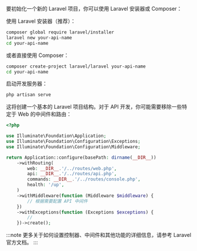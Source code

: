 要初始化一个新的 Laravel 项目，你可以使用 Laravel 安装器或 Composer：

使用 Laravel 安装器（推荐）：

```bash
composer global require laravel/installer
laravel new your-api-name
cd your-api-name
```

或者直接使用 Composer：

```bash
composer create-project laravel/laravel your-api-name
cd your-api-name
```

启动开发服务器：

```bash
php artisan serve
```

这将创建一个基本的 Laravel 项目结构。对于 API 开发，你可能需要移除一些特定于 Web 的中间件和路由：

```php title="bootstrap/app.php"
<?php

use Illuminate\Foundation\Application;
use Illuminate\Foundation\Configuration\Exceptions;
use Illuminate\Foundation\Configuration\Middleware;

return Application::configure(basePath: dirname(__DIR__))
    ->withRouting(
        web: __DIR__.'/../routes/web.php',
        api: __DIR__.'/../routes/api.php',
        commands: __DIR__.'/../routes/console.php',
        health: '/up',
    )
    ->withMiddleware(function (Middleware $middleware) {
        // 根据需要配置 API 中间件
    })
    ->withExceptions(function (Exceptions $exceptions) {
        //
    })->create();
```

:::note
更多关于如何设置控制器、中间件和其他功能的详细信息，请参考 Laravel 官方文档。
:::
